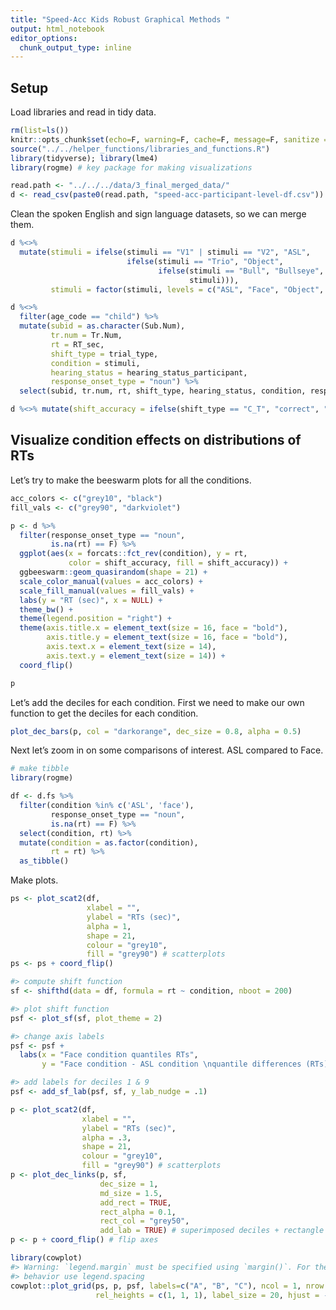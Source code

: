 ```yaml
---
title: "Speed-Acc Kids Robust Graphical Methods "
output: html_notebook
editor_options: 
  chunk_output_type: inline
---
```



## Setup

Load libraries and read in tidy data.

```r
rm(list=ls())
knitr::opts_chunk$set(echo=F, warning=F, cache=F, message=F, sanitize = T)
source("../../helper_functions/libraries_and_functions.R")
library(tidyverse); library(lme4)
library(rogme) # key package for making visualizations
```

```r
read.path <- "../../../data/3_final_merged_data/"
d <- read_csv(paste0(read.path, "speed-acc-participant-level-df.csv"))
```

Clean the spoken English and sign language datasets, so we can merge them.

```r
d %<>% 
  mutate(stimuli = ifelse(stimuli == "V1" | stimuli == "V2", "ASL", 
                          ifelse(stimuli == "Trio", "Object", 
                                 ifelse(stimuli == "Bull", "Bullseye",
                                        stimuli))),
         stimuli = factor(stimuli, levels = c("ASL", "Face", "Object", "Bullseye")))

d %<>% 
  filter(age_code == "child") %>% 
  mutate(subid = as.character(Sub.Num),
         tr.num = Tr.Num, 
         rt = RT_sec,
         shift_type = trial_type,
         condition = stimuli, 
         hearing_status = hearing_status_participant,
         response_onset_type = "noun") %>% 
  select(subid, tr.num, rt, shift_type, hearing_status, condition, response_onset_type)

d %<>% mutate(shift_accuracy = ifelse(shift_type == "C_T", "correct", "incorrect"))
```


## Visualize condition effects on distributions of RTs

Let's try to make the beeswarm plots for all the conditions. 

```r
acc_colors <- c("grey10", "black")
fill_vals <- c("grey90", "darkviolet")

p <- d %>% 
  filter(response_onset_type == "noun",
         is.na(rt) == F) %>% 
  ggplot(aes(x = forcats::fct_rev(condition), y = rt, 
             color = shift_accuracy, fill = shift_accuracy)) +
  ggbeeswarm::geom_quasirandom(shape = 21) + 
  scale_color_manual(values = acc_colors) +
  scale_fill_manual(values = fill_vals) +
  labs(y = "RT (sec)", x = NULL) +
  theme_bw() +
  theme(legend.position = "right") + 
  theme(axis.title.x = element_text(size = 16, face = "bold"), 
        axis.title.y = element_text(size = 16, face = "bold"), 
        axis.text.x = element_text(size = 14), 
        axis.text.y = element_text(size = 14)) +
  coord_flip()

p
```

Let's add the deciles for each condition. First we need to make our own function to get the deciles for each condition. 


```r
plot_dec_bars(p, col = "darkorange", dec_size = 0.8, alpha = 0.5)
```

Next let's zoom in on some comparisons of interest. ASL compared to Face.

```r
# make tibble
library(rogme)

df <- d.fs %>% 
  filter(condition %in% c('ASL', 'face'),
         response_onset_type == "noun",
         is.na(rt) == F) %>% 
  select(condition, rt) %>%
  mutate(condition = as.factor(condition),
         rt = rt) %>% 
  as_tibble()
```

Make plots. 

```r
ps <- plot_scat2(df,
                 xlabel = "",
                 ylabel = "RTs (sec)",
                 alpha = 1,
                 shape = 21,
                 colour = "grey10",
                 fill = "grey90") # scatterplots
ps <- ps + coord_flip()

#> compute shift function
sf <- shifthd(data = df, formula = rt ~ condition, nboot = 200)

#> plot shift function
psf <- plot_sf(sf, plot_theme = 2)

#> change axis labels
psf <- psf +
  labs(x = "Face condition quantiles RTs",
       y = "Face condition - ASL condition \nquantile differences (RTs)")

#> add labels for deciles 1 & 9
psf <- add_sf_lab(psf, sf, y_lab_nudge = .1)

p <- plot_scat2(df,
                xlabel = "",
                ylabel = "RTs (sec)",
                alpha = .3,
                shape = 21,
                colour = "grey10",
                fill = "grey90") # scatterplots
p <- plot_dec_links(p, sf,
                    dec_size = 1,
                    md_size = 1.5,
                    add_rect = TRUE,
                    rect_alpha = 0.1,
                    rect_col = "grey50",
                    add_lab = TRUE) # superimposed deciles + rectangle
p <- p + coord_flip() # flip axes
```

```r
library(cowplot)
#> Warning: `legend.margin` must be specified using `margin()`. For the old
#> behavior use legend.spacing
cowplot::plot_grid(ps, p, psf, labels=c("A", "B", "C"), ncol = 1, nrow = 3,
                   rel_heights = c(1, 1, 1), label_size = 20, hjust = -0.5, scale=.95)
```

